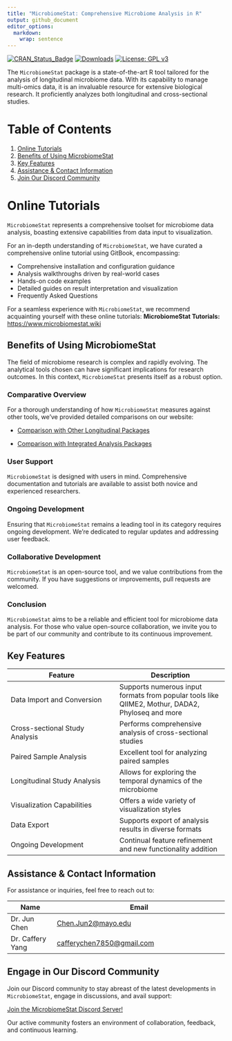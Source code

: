```yaml
---
title: "MicrobiomeStat: Comprehensive Microbiome Analysis in R"
output: github_document
editor_options: 
  markdown: 
    wrap: sentence
---
```


<!-- badges: start -->
[![CRAN_Status_Badge](https://www.r-pkg.org/badges/version/MicrobiomeStat)](https://cran.r-project.org/package=MicrobiomeStat)
[![Downloads](https://cranlogs.r-pkg.org/badges/grand-total/MicrobiomeStat)](https://cran.r-project.org/package=MicrobiomeStat)
[![License: GPL v3](https://img.shields.io/badge/License-GPLv3-blue.svg)](https://www.gnu.org/licenses/gpl-3.0)
<!-- badges: end -->   

The `MicrobiomeStat` package is a state-of-the-art R tool tailored for the analysis of longitudinal microbiome data. With its capability to manage multi-omics data, it is an invaluable resource for extensive biological research. It proficiently analyzes both longitudinal and cross-sectional studies.

# Table of Contents
1. [Online Tutorials](#online-tutorials)
2. [Benefits of Using MicrobiomeStat](#why-choose-microbiomestat)
3. [Key Features](#features-at-a-glance)
4. [Assistance & Contact Information](#support-contact)
5. [Join Our Discord Community](#discord-community)

# Online Tutorials {#online-tutorials}

`MicrobiomeStat` represents a comprehensive toolset for microbiome data analysis, boasting extensive capabilities from data input to visualization. 

For an in-depth understanding of `MicrobiomeStat`, we have curated a comprehensive online tutorial using GitBook, encompassing:

- Comprehensive installation and configuration guidance
- Analysis walkthroughs driven by real-world cases
- Hands-on code examples
- Detailed guides on result interpretation and visualization
- Frequently Asked Questions

For a seamless experience with `MicrobiomeStat`, we recommend acquainting yourself with these online tutorials: 
**MicrobiomeStat Tutorials:** [https://www.microbiomestat.wiki](https://www.microbiomestat.wiki)

## Benefits of Using MicrobiomeStat {#why-choose-microbiomestat}

The field of microbiome research is complex and rapidly evolving. The analytical tools chosen can have significant implications for research outcomes. In this context, `MicrobiomeStat` presents itself as a robust option.

### Comparative Overview

For a thorough understanding of how `MicrobiomeStat` measures against other tools, we've provided detailed comparisons on our website:

- [Comparison with Other Longitudinal Packages](https://www.microbiomestat.wiki/introduction/microbiomestat-versus-the-competition-a-comparative-overview/microbiomestat-vs.-other-longitudinal-packages-an-in-depth-comparison)

- [Comparison with Integrated Analysis Packages](https://www.microbiomestat.wiki/introduction/microbiomestat-versus-the-competition-a-comparative-overview/microbiomestat-vs-integrated-analysis-packages-a-feature-comparison)

### User Support

`MicrobiomeStat` is designed with users in mind. Comprehensive documentation and tutorials are available to assist both novice and experienced researchers.

### Ongoing Development

Ensuring that `MicrobiomeStat` remains a leading tool in its category requires ongoing development. We're dedicated to regular updates and addressing user feedback.

### Collaborative Development

`MicrobiomeStat` is an open-source tool, and we value contributions from the community. If you have suggestions or improvements, pull requests are welcomed.

### Conclusion

`MicrobiomeStat` aims to be a reliable and efficient tool for microbiome data analysis. For those who value open-source collaboration, we invite you to be part of our community and contribute to its continuous improvement.

## Key Features {#features-at-a-glance}

| Feature | Description |
| --- | --- |
| Data Import and Conversion | Supports numerous input formats from popular tools like QIIME2, Mothur, DADA2, Phyloseq and more |
| Cross-sectional Study Analysis | Performs comprehensive analysis of cross-sectional studies |
| Paired Sample Analysis | Excellent tool for analyzing paired samples |
| Longitudinal Study Analysis | Allows for exploring the temporal dynamics of the microbiome |
| Visualization Capabilities | Offers a wide variety of visualization styles |
| Data Export | Supports export of analysis results in diverse formats |
| Ongoing Development | Continual feature refinement and new functionality addition |

## Assistance & Contact Information {#support-contact}

For assistance or inquiries, feel free to reach out to:

| Name        | Email                                         |
|-------------|-----------------------------------------------|
| Dr. Jun Chen   | [Chen.Jun2@mayo.edu](mailto:Chen.Jun2@mayo.edu) |
| Dr. Caffery Yang | [cafferychen7850@gmail.com](mailto:cafferychen7850@gmail.com) |

## Engage in Our Discord Community {#discord-community}

Join our Discord community to stay abreast of the latest developments in `MicrobiomeStat`, engage in discussions, and avail support:

[Join the MicrobiomeStat Discord Server!](https://discord.gg/BfNvTJAt)

Our active community fosters an environment of collaboration, feedback, and continuous learning.
